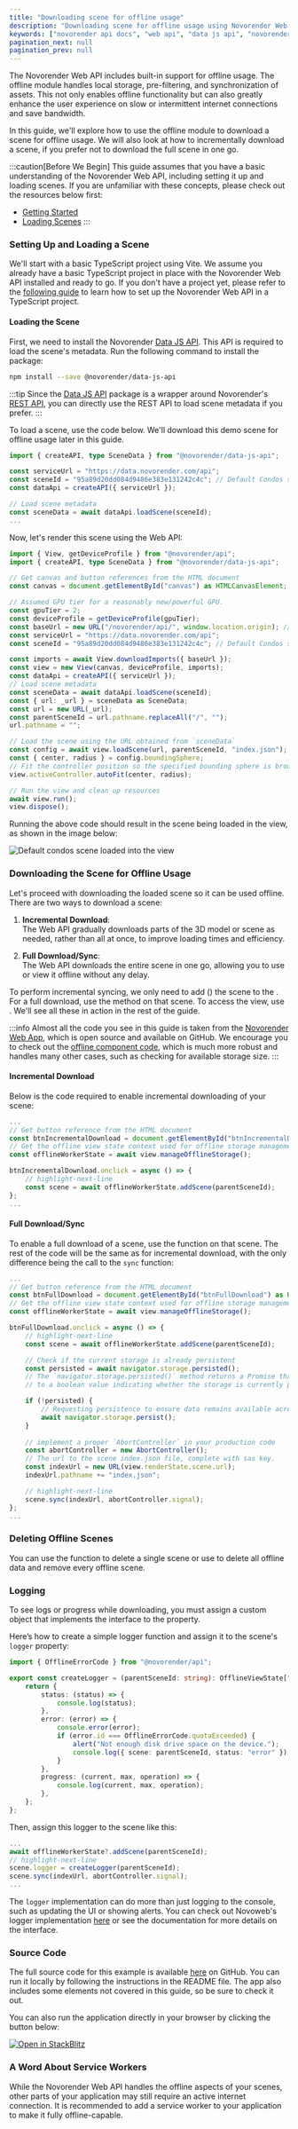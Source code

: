 ```yaml
---
title: "Downloading scene for offline usage"
description: "Downloading scene for offline usage using Novorender Web API"
keywords: ["novorender api docs", "web api", "data js api", "novorender offline scene download", "offline"]
pagination_next: null
pagination_prev: null
---
```


The Novorender Web API includes built-in support for offline usage. The offline module handles local storage, pre-filtering, and synchronization of assets. This not only enables offline functionality but can also greatly enhance the user experience on slow or intermittent internet connections and save bandwidth.

In this guide, we'll explore how to use the offline module to download a scene for offline usage. We will also look at how to incrementally download a scene, if you prefer not to download the full scene in one go.

:::caution[Before We Begin]
This guide assumes that you have a basic understanding of the Novorender Web API, including setting it up and loading scenes. If you are unfamiliar with these concepts, please check out the resources below first:
- [Getting Started](/docs/web_api/tutorial/getting_started)
- [Loading Scenes](/docs/guides/loading_scenes)
:::

### Setting Up and Loading a Scene

We'll start with a basic TypeScript project using Vite. We assume you already have a basic TypeScript project in place with the Novorender Web API installed and ready to go. If you don't have a project yet, please refer to the [following guide](/docs/web_api/tutorial/vite_getting_started) to learn how to set up the Novorender Web API in a TypeScript project.

#### Loading the Scene

First, we need to install the Novorender [Data JS API](/docs/data_js_api/api_reference/). This API is required to load the scene's metadata. Run the following command to install the package:

```bash npm2yarn
npm install --save @novorender/data-js-api
```

:::tip
Since the [Data JS API](/docs/data_js_api/api_reference/) package is a wrapper around Novorender's [REST API](/docs/category/data_rest_api/v2), you can directly use the REST API to load scene metadata if you prefer.
:::

To load a scene, use the code below. We'll download this demo scene for offline usage later in this guide.

```typescript title="main.ts"
import { createAPI, type SceneData } from "@novorender/data-js-api";

const serviceUrl = "https://data.novorender.com/api";
const sceneId = "95a89d20dd084d9486e383e131242c4c"; // Default Condos scene ID, which is public.
const dataApi = createAPI({ serviceUrl });

// Load scene metadata
const sceneData = await dataApi.loadScene(sceneId);
...
```

Now, let's render this scene using the Web API:

```typescript title="main.ts"
import { View, getDeviceProfile } from "@novorender/api";
import { createAPI, type SceneData } from "@novorender/data-js-api";

// Get canvas and button references from the HTML document
const canvas = document.getElementById("canvas") as HTMLCanvasElement;

// Assumed GPU tier for a reasonably new/powerful GPU.
const gpuTier = 2;  
const deviceProfile = getDeviceProfile(gpuTier);
const baseUrl = new URL("/novorender/api/", window.location.origin); // or whereever you copied the public/ files from the package.
const serviceUrl = "https://data.novorender.com/api";
const sceneId = "95a89d20dd084d9486e383e131242c4c"; // Default Condos scene ID, which is public.

const imports = await View.downloadImports({ baseUrl });
const view = new View(canvas, deviceProfile, imports);
const dataApi = createAPI({ serviceUrl });
// Load scene metadata
const sceneData = await dataApi.loadScene(sceneId);
const { url: _url } = sceneData as SceneData;
const url = new URL(_url);
const parentSceneId = url.pathname.replaceAll("/", "");
url.pathname = "";

// Load the scene using the URL obtained from `sceneData`
const config = await view.loadScene(url, parentSceneId, "index.json");
const { center, radius } = config.boundingSphere;
// Fit the controller position so the specified bounding sphere is brought into view.
view.activeController.autoFit(center, radius);

// Run the view and clean up resources
await view.run();
view.dispose();
```

Running the above code should result in the scene being loaded in the view, as shown in the image below:

![Default condos scene loaded into the view](/assets/condos-offline-1.png)

### Downloading the Scene for Offline Usage

Let's proceed with downloading the loaded scene so it can be used offline. There are two ways to download a scene:

1. **Incremental Download**:  
   The Web API gradually downloads parts of the 3D model or scene as needed, rather than all at once, to improve loading times and efficiency.

2. **Full Download/Sync**:  
   The Web API downloads the entire scene in one go, allowing you to use or view it offline without any delay.

To perform incremental syncing, we only need to add (<CodeLink type="class" name="OfflineViewState.addScene"/>) the scene to the <CodeLink type="class" name="OfflineViewState"/>. For a full download, use the <CodeLink type="class" name="OfflineScene.sync"/> method on that scene. To access the view, use <CodeLink type="class" name="View.manageOfflineStorage"/>. We'll see all these in action in the rest of the guide.

:::info
Almost all the code you see in this guide is taken from the [Novorender Web App](https://github.com/novorender/novoweb), which is open source and available on GitHub. We encourage you to check out the [offline component code](https://github.com/novorender/novoweb/tree/develop/src/features/offline), which is much more robust and handles many other cases, such as checking for available storage size.
:::

#### Incremental Download

Below is the code required to enable incremental downloading of your scene:

```typescript title="main.ts"
...
// Get button reference from the HTML document
const btnIncrementalDownload = document.getElementById("btnIncrementalDownload") as HTMLButtonElement;
// Get the offline view state context used for offline storage management.
const offlineWorkerState = await view.manageOfflineStorage();

btnIncrementalDownload.onclick = async () => {
    // highlight-next-line
    const scene = await offlineWorkerState.addScene(parentSceneId);
};
...
```

#### Full Download/Sync

To enable a full download of a scene, use the <CodeLink type="class" name="OfflineScene.sync"/> function on that scene. The rest of the code will be the same as for incremental download, with the only difference being the call to the `sync` function:

```typescript title="main.ts"
...
// Get button reference from the HTML document
const btnFullDownload = document.getElementById("btnFullDownload") as HTMLButtonElement;
// Get the offline view state context used for offline storage management.
const offlineWorkerState = await view.manageOfflineStorage();

btnFullDownload.onclick = async () => {
    // highlight-next-line
    const scene = await offlineWorkerState.addScene(parentSceneId);

    // Check if the current storage is already persistent
    const persisted = await navigator.storage.persisted();
    // The `navigator.storage.persisted()` method returns a Promise that resolves
    // to a boolean value indicating whether the storage is currently persistent.

    if (!persisted) {
        // Requesting persistence to ensure data remains available across sessions.
        await navigator.storage.persist();
    }
    
    // implement a proper `AbortController` in your production code
    const abortController = new AbortController();
    // The url to the scene index.json file, complete with sas key.
    const indexUrl = new URL(view.renderState.scene.url);
    indexUrl.pathname += "index.json";

    // highlight-next-line
    scene.sync(indexUrl, abortController.signal);
};
...
```

### Deleting Offline Scenes

You can use the <CodeLink type="class" name="OfflineScene.delete"/> function to delete a single scene or use <CodeLink type="class" name="OfflineViewState.deleteAll"/> to delete all offline data and remove every offline scene.

### Logging

To see logs or progress while downloading, you must assign a custom object that implements the <CodeLink type="interface" name="Logger"/> interface to the <CodeLink type="class" name="OfflineScene.logger"/> property. 

Here’s how to create a simple logger function and assign it to the scene's `logger` property:

```typescript title="logger.ts"
import { OfflineErrorCode } from "@novorender/api";

export const createLogger = (parentSceneId: string): OfflineViewState["logger"] => {
    return {
        status: (status) => {
            console.log(status);
        },
        error: (error) => {
            console.error(error);
            if (error.id === OfflineErrorCode.quotaExceeded) {
                alert("Not enough disk drive space on the device.");
                console.log({ scene: parentSceneId, status: "error" });
            }
        },
        progress: (current, max, operation) => {
            console.log(current, max, operation);
        },
    };
};
```

Then, assign this logger to the scene like this:

```typescript title="main.ts"
...
await offlineWorkerState?.addScene(parentSceneId);
// highlight-next-line
scene.logger = createLogger(parentSceneId);
scene.sync(indexUrl, abortController.signal);
...
```

The `logger` implementation can do more than just logging to the console, such as updating the UI or showing alerts. You can check out Novoweb's logger implementation [here](https://github.com/novorender/novoweb/blob/820162835e2b4d2fe32c990a1dad41abda0d1a4f/src/features/offline/useHandleOffline.ts#L359) or see the documentation for more details on the <CodeLink type="interface" name="Logger"/> interface.

### Source Code

The full source code for this example is available [here](https://github.com/novorender/novorender-examples/tree/master/offline-demo-app) on GitHub. You can run it locally by following the instructions in the README file. The app also includes some elements not covered in this guide, so be sure to check it out.

You can also run the application directly in your browser by clicking the button below:

[![Open in StackBlitz](https://developer.stackblitz.com/img/open_in_stackblitz.svg)](https://stackblitz.com/github/novorender/novorender-examples/tree/master/offline-demo-app?file=src/main.ts)

### A Word About Service Workers

While the Novorender Web API handles the offline aspects of your scenes, other parts of your application may still require an active internet connection. It is recommended to add a service worker to your application to make it fully offline-capable.